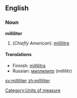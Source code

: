 ==English==

===Noun===
'''milliliter'''
# (''Chiefly American''): [[millilitre]]

====Translations====
*Finnish: [[millilitra]]
*Russian: [[миллилитр]] (millilítr) {{m}}

[[Category:Units of measure]]

[[sv:milliliter]]
[[zh:milliliter]]